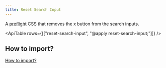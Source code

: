 ```yaml
---
title: Reset Search Input
---
```



A [preflight](https://tailwindcss.com/docs/preflight) CSS that removes the x button from the search inputs.

<ApiTable rows={[["reset-search-input", "@apply reset-search-input;"]]} />

## How to import?

[How to import?](/#how-to-import)
